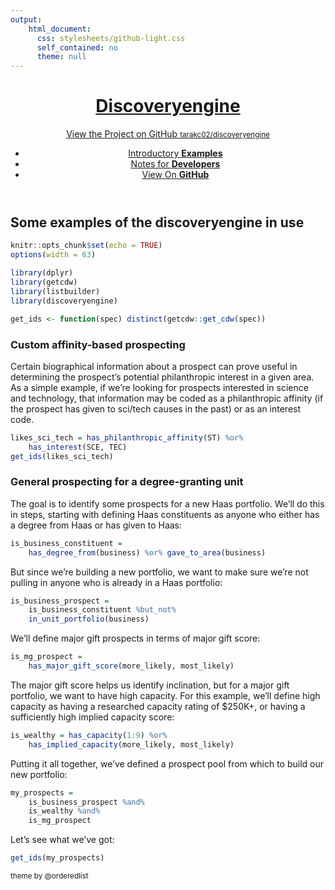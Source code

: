 ```yaml
---
output: 
    html_document:
      css: stylesheets/github-light.css
      self_contained: no
      theme: null
---
```

<div class="wrapper">
<header>
<a href="index.html"><h1>Discoveryengine</h1></a>
<p></p>
<p class="view"><a href="https://github.com/tarakc02/discoveryengine">View the Project on GitHub <small>tarakc02/discoveryengine</small></a></p>
<ul>
<li><a href="examples.html">Introductory <strong>Examples</strong></a></li>
<li><a href="developer-notes.html">Notes for <strong>Developers</strong></a></li>
<li><a href="https://github.com/tarakc02/discoveryengine">View On <strong>GitHub</strong></a></li>
</ul>
</header>
<section>
## Some examples of the discoveryengine in use

```r
knitr::opts_chunk$set(echo = TRUE)
options(width = 63)
```
```r
library(dplyr)
library(getcdw)
library(listbuilder)
library(discoveryengine)

get_ids <- function(spec) distinct(getcdw::get_cdw(spec))
```

### Custom affinity-based prospecting
Certain biographical information about a prospect can prove useful in determining the prospect's potential philanthropic interest in a given area. As a simple example, if we're looking for prospects interested in science and technology, that information may be coded as a philanthropic affinity (if the prospect has given to sci/tech causes in the past) or as an interest code. 

```r
likes_sci_tech = has_philanthropic_affinity(ST) %or% 
    has_interest(SCE, TEC)
get_ids(likes_sci_tech)
```


### General prospecting for a degree-granting unit
The goal is to identify some prospects for a new Haas portfolio. We'll do this in steps, starting with defining Haas constituents as anyone who either has a degree from Haas or has given to Haas:

```r
is_business_constituent = 
    has_degree_from(business) %or% gave_to_area(business)
```

But since we're building a new portfolio, we want to make sure we're not pulling in anyone who is already in a Haas portfolio:

```r
is_business_prospect = 
    is_business_constituent %but_not%
    in_unit_portfolio(business)
```

We'll define major gift prospects in terms of major gift score:
```r
is_mg_prospect = 
    has_major_gift_score(more_likely, most_likely)
```

The major gift score helps us identify inclination, but for a major gift portfolio, we want to have high capacity. For this example, we'll define high capacity as having a researched capacity rating of $250K+, or having a sufficiently high implied capacity score:

```r
is_wealthy = has_capacity(1:9) %or% 
    has_implied_capacity(more_likely, most_likely)
```

Putting it all together, we've defined a prospect pool from which to build our new portfolio:
```r
my_prospects = 
    is_business_prospect %and% 
    is_wealthy %and% 
    is_mg_prospect
```

Let's see what we've got:
```r
get_ids(my_prospects)
```


</section>
<footer><small>theme by @orderedlist</small></footer>
</div>
<script src="javascripts/scale.fix.js"></script>
